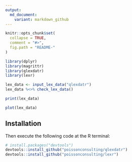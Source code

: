 ```yaml
---
output:
  md_document:
    variant: markdown_github
---
```


<!-- README.md is generated from README.Rmd. Please edit that file -->

```r
knitr::opts_chunk$set(
  collapse = TRUE,
  comment = "#>",
  fig.path = "README-"
)
```

```r
library(dplyr)
library(magrittr)
library(qlexdatr)
library(lexr)

lex_data <- input_lex_data("qlexdatr")
lex_data %<>% check_lex_data()

print(lex_data)

plot(lex_data)

```

## Installation

Then execute the following code at the R terminal:
``` r
# install.packages("devtools")
devtools::install_github("poissonconsulting/qlexdatr")
devtools::install_github("poissonconsulting/lexr")
```
